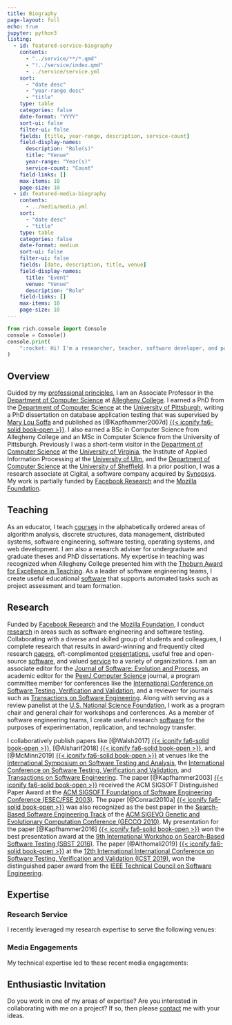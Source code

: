```yaml
---
title: Biography
page-layout: full
echo: true
jupyter: python3
listing:
  - id: featured-service-biography
    contents:
      - "../service/**/*.qmd"
      - "!../service/index.qmd"
      - ../service/service.yml
    sort:
      - "date desc"
      - "year-range desc"
      - "title"
    type: table
    categories: false
    date-format: "YYYY"
    sort-ui: false
    filter-ui: false
    fields: [title, year-range, description, service-count]
    field-display-names:
      description: "Role(s)"
      title: "Venue"
      year-range: "Year(s)"
      service-count: "Count"
    field-links: []
    max-items: 10
    page-size: 10
  - id: featured-media-biography
    contents:
      - ../media/media.yml
    sort:
      - "date desc"
      - "title"
    type: table
    categories: false
    date-format: medium
    sort-ui: false
    filter-ui: false
    fields: [date, description, title, venue]
    field-display-names:
      title: "Event"
      venue: "Venue"
      description: "Role"
    field-links: []
    max-items: 10
    page-size: 10
---
```


```python
from rich.console import Console
console = Console()
console.print(
    ":rocket: Hi! I'm a researcher, teacher, software developer, and podcaster!"
)
```

## Overview

Guided by my <a href = "/principles/">professional principles</a>, I am an
Associate Professor in the <a href="http://www.cs.allegheny.edu">Department of
  Computer Science</a> at <a href="http://www.allegheny.edu">Allegheny
  College</a>. I earned a PhD from the <a href="https://cs.pitt.edu">Department
  of Computer Science</a> at the <a href="http://www.pitt.edu">University of
  Pittsburgh</a>, writing a PhD dissertation on database application testing
that was supervised by <a href="http://www.cs.virginia.edu/~soffa/">Mary Lou
  Soffa</a> and published as [@Kapfhammer2007d] [{{< iconify fa6-solid
book-open
>}}](/research/papers/kapfhammer2007d/index.qmd).
I also earned a BSc in Computer Science from Allegheny College and an MSc in
Computer Science from the University of Pittsburgh. Previously I was a
short-term visitor in the <a href="http://www.cs.virginia.edu">Department of
  Computer Science</a> at the <a href="http://www.virginia.edu">University of
  Virginia</a>, the Institute of Applied Information Processing at the <a
  href="http://www.uni-ulm.de/en">University of Ulm</a>, and the <a
  href="https://www.sheffield.ac.uk/dcs">Department of Computer Science</a> at
the <a href="http://www.sheffield.ac.uk/">University of Sheffield</a>. In a
prior position, I was a research associate at Cigital, a software company
acquired by <a href="https://www.synopsys.com/">Synopsys</a>. My work is
partially funded by <a href =
  "https://research.fb.com/blog/2019/10/announcing-the-winners-of-the-2019-testing-and-verification-research-awards/">Facebook
  Research</a> and the <a href =
  "https://foundation.mozilla.org/en/what-we-fund/awards/responsible-computer-science-challenge/winners/">Mozilla
  Foundation</a>.

## Teaching

As an educator, I teach [courses](/teaching/index.qmd) in the alphabetically
ordered areas of algorithm analysis, discrete structures, data management,
distributed systems, software engineering, software testing, operating systems,
and web development.</span> I am also a research adviser for undergraduate and
graduate theses and PhD dissertations. My expertise in teaching was recognized
when Allegheny College presented him with the [Thoburn Award for Excellence in
Teaching](https://sites.allegheny.edu/alumni/award-recipients/#thoburn). As a
leader of software engineering teams, I create useful educational
[software](/software/index.qmd) that supports automated tasks such as project
assessment and team formation.

## Research

Funded by [Facebook
Research](https://research.fb.com/blog/2019/10/announcing-the-winners-of-the-2019-testing-and-verification-research-awards/)
and the [Mozilla
Foundation](https://foundation.mozilla.org/en/what-we-fund/awards/responsible-computer-science-challenge/winners/),
I conduct [research](/research/index.qmd) in areas such as software engineering
and software testing. Collaborating with a diverse and skilled group of students
and colleagues, I complete research that results in award-winning and frequently
cited research [papers](/research/papers/index.qmd), oft-complimented
[presentations](/research/presentations/index.qmd), useful free and open-source
[software](/software/index/qmd), and valued [service](/service/index.qmd) to a
variety of organizations. I am an associate editor for the [Journal of Software:
Evolution and Process](https://onlinelibrary.wiley.com/journal/20477481), an
academic editor for the [PeerJ Computer
Science](https://peerj.com/computer-science/) journal, a program committee
member for conferences like the [International Conference on Software Testing,
Verification and Validation](https://cs.gmu.edu/icst/index.html), and a reviewer
for journals such as [Transactions on Software
Engineering](https://www.computer.org/csdl/journal/ts). Along with serving as a
review panelist at the [U.S. National Science Foundation](https://nsf.gov/), I
work as a program chair and general chair for workshops and conferences. As a
member of software engineering teams, I create useful research
[software](/software/index.qmd) for the purposes of experimentation,
replication, and technology transfer.

I collaboratively publish papers like [@Walsh2017] [{{< iconify
fa6-solid book-open
>}}](/research/papers/walsh2017/index.qmd), [@Alsharif2018] [{{< iconify fa6-solid book-open >}}](/research/papers/alsharif2018/index.qmd), and
[@McMinn2019] [{{< iconify fa6-solid book-open >}}](/research/papers/mcminn2019/index.qmd) at venues like the <a href =
  "https://conf.researchr.org/series/issta">International Symposium on Software
  Testing and Analysis</a>, the <a href =
  "https://cs.gmu.edu/icst/index.html">International Conference on Software
  Testing, Verification and Validation</a>, and <a href =
  "https://www.computer.org/csdl/journal/ts">Transactions on Software
  Engineering</a>.
The paper [@Kapfhammer2003] [{{< iconify fa6-solid book-open >}}](/research/papers/kapfhammer2003/index.qmd)
received the ACM
SIGSOFT Distinguished Paper Award at the <a
  href="http://esecfse.cs.helsinki.fi/">ACM SIGSOFT Foundations of Software
  Engineering Conference (ESEC/FSE 2003)</a>.
The paper [@Conrad2010a] [{{< iconify fa6-solid book-open >}}](/research/papers/conrad2010a/index.qmd) was
also recognized
as the best paper in the <a
  href="http://www.sigevo.org/gecco-2010/organizers-tracks.html#sbse">Search-Based
  Software Engineering Track</a> of the <a
  href="http://www.sigevo.org/gecco-2010/">ACM SIGEVO Genetic and Evolutionary
  Computation Conference (GECCO 2010)</a>.
My presentation for
the paper [@Kapfhammer2016] [{{< iconify fa6-solid book-open >}}](/research/papers/kapfhammer2016/index.qmd)
won the
best presentation award at the <a href="https://cse.sc.edu/~ggay/sbst2016/">9th
  International Workshop on Search-Based Software Testing (SBST 2016)</a>.
The paper [@Althomali2019] [{{< iconify fa6-solid book-open >}}](/research/papers/althomali2019/index.qmd)
at the <a href =
  "http://icst2019.xjtu.edu.cn/index.htm">12th International International
  Conference on Software Testing, Verification and Validation (ICST 2019)</a>,
won the distinguished paper award from the <a href =
  "http://www.cs-tcse.org/">IEEE Technical Council on Software Engineering</a>.

## Expertise

### Research Service

I recently leveraged my research expertise to serve the following venues:

:::{#featured-service-biography}
:::

### Media Engagements

My technical expertise led to these recent media engagements:

:::{#featured-media-biography}
:::

::: {.callout-note appearance="simple"}

## Enthusiastic Invitation

Do you work in one of my areas of expertise? Are you interested in
collaborating with me on a project? If so, then please
[contact](/contact/index.qmd) me with your ideas.

:::
